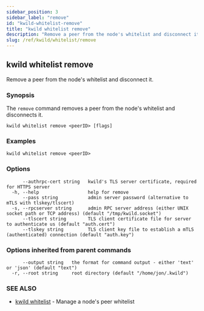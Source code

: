 ```yaml
---
sidebar_position: 3
sidebar_label: "remove"
id: "kwild-whitelist-remove"
title: "kwild whitelist remove"
description: "Remove a peer from the node's whitelist and disconnect it."
slug: /ref/kwild/whitelist/remove
---
```


## kwild whitelist remove

Remove a peer from the node's whitelist and disconnect it.

### Synopsis

The `remove` command removes a peer from the node's whitelist and disconnects it.

```
kwild whitelist remove <peerID> [flags]
```

### Examples

```
kwild whitelist remove <peerID>
```

### Options

```
      --authrpc-cert string   kwild's TLS server certificate, required for HTTPS server
  -h, --help                  help for remove
      --pass string           admin server password (alternative to mTLS with tlskey/tlscert)
  -s, --rpcserver string      admin RPC server address (either UNIX socket path or TCP address) (default "/tmp/kwild.socket")
      --tlscert string        TLS client certificate file for server to authenticate us (default "auth.cert")
      --tlskey string         TLS client key file to establish a mTLS (authenticated) connection (default "auth.key")
```

### Options inherited from parent commands

```
      --output string   the format for command output - either 'text' or 'json' (default "text")
  -r, --root string     root directory (default "/home/jon/.kwild")
```

### SEE ALSO

* [kwild whitelist](/docs/ref/kwild/whitelist)	 - Manage a node's peer whitelist

